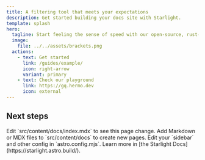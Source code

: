 ```yaml
---
title: A filtering tool that meets your expectations
description: Get started building your docs site with Starlight.
template: splash
hero:
  tagline: Start feeling the sense of speed with our open-source, rust-based program for processing JSON and YAML files
  image:
    file: ../../assets/brackets.png
  actions:
    - text: Get started
      link: /guides/example/
      icon: right-arrow
      variant: primary
    - text: Check our playground
      link: https://gq.hermo.dev
      icon: external
---
```



## Next steps

<CardGrid stagger>
	<Card title="Update content" icon="pencil">
		Edit `src/content/docs/index.mdx` to see this page change.
	</Card>
	<Card title="Add new content" icon="add-document">
		Add Markdown or MDX files to `src/content/docs` to create new pages.
	</Card>
	<Card title="Configure your site" icon="setting">
		Edit your `sidebar` and other config in `astro.config.mjs`.
	</Card>
	<Card title="Read the docs" icon="open-book">
		Learn more in [the Starlight Docs](https://starlight.astro.build/).
	</Card>
</CardGrid>
